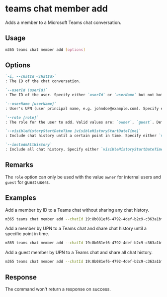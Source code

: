 
# teams chat member add

Adds a member to a Microsoft Teams chat conversation.

## Usage

```sh
m365 teams chat member add [options]
```

## Options

```md definition-list
`-i, --chatId <chatId>`
: The ID of the chat conversation.

`--userId [userId]`
: The ID of the user. Specify either `userId` or `userName` but not both.

`--userName [userName]`
: User's UPN (user principal name, e.g. johndoe@example.com). Specify either `userId` or `userName` but not both.

`--role [role]`
: The role for the user to add. Valid values are: `owner`, `guest`. Defaults to `owner`.

`--visibleHistoryStartDateTime [visibleHistoryStartDateTime]`
: Include chat history until a certain point in time. Specify either `visibleHistoryStartDateTime`, `includeAllHistory`, or neither.

`--includeAllHistory`
: Include all chat history. Specify either `visibleHistoryStartDateTime`, `includeAllHistory`, or neither.
```

<Global />

## Remarks

The `role` option can only be used with the value `owner` for internal users and `guest` for guest users. 

## Examples

Add a member by ID to a Teams chat without sharing any chat history.

```sh
m365 teams chat member add --chatId 19:8b081ef6-4792-4def-b2c9-c363a1bf41d5_5031bb31-22c0-4f6f-9f73-91d34ab2b32d@unq.gbl.spaces --userId bd94e214-7852-48b0-a326-5a34b2a02183
```

Add a member by UPN to a Teams chat and share chat history until a specific point in time.

```sh
m365 teams chat member add --chatId 19:8b081ef6-4792-4def-b2c9-c363a1bf41d5_5031bb31-22c0-4f6f-9f73-91d34ab2b32d@unq.gbl.spaces --userName john.doe@contoso.com --visibleHistoryStartDateTime 2023-05-03T12:00:00Z
```

Add a guest member by UPN to a Teams chat and share all chat history.

```sh
m365 teams chat member add --chatId 19:8b081ef6-4792-4def-b2c9-c363a1bf41d5_5031bb31-22c0-4f6f-9f73-91d34ab2b32d@unq.gbl.spaces --userName nelson.wilke@fabrikam.com --role guest --includeAllHistory
```

## Response

The command won't return a response on success.
